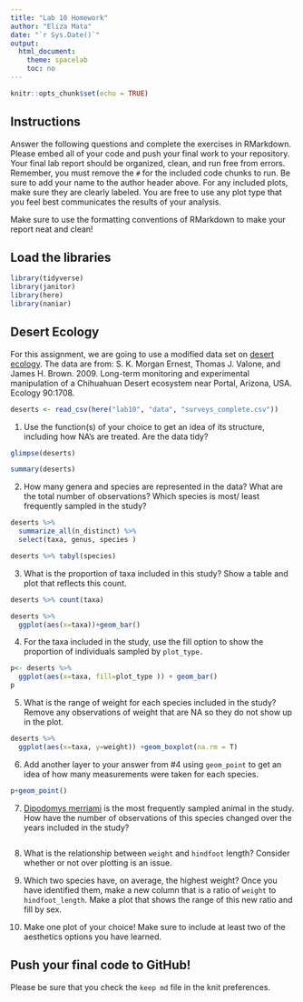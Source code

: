 ```yaml
---
title: "Lab 10 Homework"
author: "Eliza Mata"
date: "`r Sys.Date()`"
output:
  html_document:
    theme: spacelab
    toc: no
---
```


```r
knitr::opts_chunk$set(echo = TRUE)
```

## Instructions
Answer the following questions and complete the exercises in RMarkdown. Please embed all of your code and push your final work to your repository. Your final lab report should be organized, clean, and run free from errors. Remember, you must remove the `#` for the included code chunks to run. Be sure to add your name to the author header above. For any included plots, make sure they are clearly labeled. You are free to use any plot type that you feel best communicates the results of your analysis.  

Make sure to use the formatting conventions of RMarkdown to make your report neat and clean!  

## Load the libraries
```r
library(tidyverse)
library(janitor)
library(here)
library(naniar)
``` 

## Desert Ecology
For this assignment, we are going to use a modified data set on [desert ecology](http://esapubs.org/archive/ecol/E090/118/). The data are from: S. K. Morgan Ernest, Thomas J. Valone, and James H. Brown. 2009. Long-term monitoring and experimental manipulation of a Chihuahuan Desert ecosystem near Portal, Arizona, USA. Ecology 90:1708.
```r
deserts <- read_csv(here("lab10", "data", "surveys_complete.csv"))
```

1. Use the function(s) of your choice to get an idea of its structure, including how NA's are treated. Are the data tidy?  
```r
glimpse(deserts)
```
```r
summary(deserts)
```

2. How many genera and species are represented in the data? What are the total number of observations? Which species is most/ least frequently sampled in the study?
```r
deserts %>%
  summarize_all(n_distinct) %>%
  select(taxa, genus, species )
```
```r
deserts %>% tabyl(species)
```
 
3. What is the proportion of taxa included in this study? Show a table and plot that reflects this count.
```r
deserts %>% count(taxa)
```
```r
deserts %>%
  ggplot(aes(x=taxa))+geom_bar()
```

4. For the taxa included in the study, use the fill option to show the proportion of individuals sampled by `plot_type.`
```r
p<- deserts %>%
  ggplot(aes(x=taxa, fill=plot_type )) + geom_bar()
p
```

5. What is the range of weight for each species included in the study? Remove any observations of weight that are NA so they do not show up in the plot.
```r
deserts %>%
  ggplot(aes(x=taxa, y=weight)) +geom_boxplot(na.rm = T)
```

6. Add another layer to your answer from #4 using `geom_point` to get an idea of how many measurements were taken for each species.
```r
p+geom_point()
```

7. [Dipodomys merriami](https://en.wikipedia.org/wiki/Merriam's_kangaroo_rat) is the most frequently sampled animal in the study. How have the number of observations of this species changed over the years included in the study?
```r

```

8. What is the relationship between `weight` and `hindfoot` length? Consider whether or not over plotting is an issue.

9. Which two species have, on average, the highest weight? Once you have identified them, make a new column that is a ratio of `weight` to `hindfoot_length`. Make a plot that shows the range of this new ratio and fill by sex.

10. Make one plot of your choice! Make sure to include at least two of the aesthetics options you have learned.

## Push your final code to GitHub!
Please be sure that you check the `keep md` file in the knit preferences. 